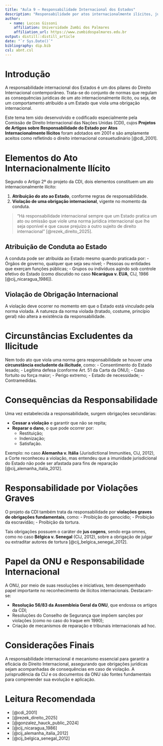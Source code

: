 ```yaml
---
title: "Aula 9 – Responsabilidade Internacional dos Estados"
description: "Responsabilidade por atos internacionalmente ilícitos, jurisprudência da CIJ e papel da ONU"
author:
  - name: Luccas Gissoni
    affiliation: Universidade Zumbi dos Palmares
    affiliation_url: https://www.zumbidospalmares.edu.br
output: distill::distill_article
date: "`r Sys.Date()`"
bibliography: dip.bib
csl: abnt.csl
---
```


# Introdução

A responsabilidade internacional dos Estados é um dos pilares do Direito Internacional contemporâneo. Trata-se do conjunto de normas que regulam as consequências jurídicas de um ato internacionalmente ilícito, ou seja, de um comportamento atribuído a um Estado que viola uma obrigação internacional.

Este tema tem sido desenvolvido e codificado especialmente pela Comissão de Direito Internacional das Nações Unidas (CDI), cujos **Projetos de Artigos sobre Responsabilidade do Estado por Atos Internacionalmente Ilícitos** foram adotados em 2001 e são amplamente aceitos como refletindo o direito internacional consuetudinário [@cdi_2001].

# Elementos do Ato Internacionalmente Ilícito

Segundo o Artigo 2º do projeto da CDI, dois elementos constituem um ato internacionalmente ilícito:

1. **Atribuição do ato ao Estado**, conforme regras de responsabilidade.
2. **Violação de uma obrigação internacional**, vigente no momento da conduta.

> "Há responsabilidade internacional sempre que um Estado pratica um ato ou omissão que viole uma norma jurídica internacional que lhe seja oponível e que cause prejuízo a outro sujeito de direito internacional" [@rezek_direito_2025].

## Atribuição de Conduta ao Estado

A conduta pode ser atribuída ao Estado mesmo quando praticada por:
 - Órgãos de governo, qualquer que seja seu nível;
 - Pessoas ou entidades que exerçam funções públicas;
 - Grupos ou indivíduos agindo sob controle efetivo do Estado (como discutido no caso **Nicarágua v. EUA**, CIJ, 1986 [@cij_nicaragua_1986]).

## Violação de Obrigação Internacional

A violação deve ocorrer no momento em que o Estado está vinculado pela norma violada. A natureza da norma violada (tratado, costume, princípio geral) não altera a existência da responsabilidade.

# Circunstâncias Excludentes da Ilicitude

Nem todo ato que viola uma norma gera responsabilidade se houver uma **circunstância excludente da ilicitude**, como:
- Consentimento do Estado lesado;
- Legítima defesa (conforme Art. 51 da Carta da ONU);
- Caso fortuito ou força maior;
- Perigo extremo;
- Estado de necessidade;
- Contramedidas.

# Consequências da Responsabilidade

Uma vez estabelecida a responsabilidade, surgem obrigações secundárias:

- **Cessar a violação** e garantir que não se repita;
- **Reparar o dano**, o que pode ocorrer por:
  - Restituição;
  - Indenização;
  - Satisfação.

Exemplo: no caso **Alemanha v. Itália** (Jurisdictional Immunities, CIJ, 2012), a Corte reconheceu a violação, mas entendeu que a imunidade jurisdicional do Estado não pode ser afastada para fins de reparação [@cij_alemanha_italia_2012].

# Responsabilidade por Violações Graves

O projeto da CDI também trata da responsabilidade por **violações graves de obrigações fundamentais**, como:
- Proibição do genocídio;
- Proibição da escravidão;
- Proibição da tortura.

Tais obrigações possuem o caráter de **jus cogens**, sendo erga omnes, como no caso **Bélgica v. Senegal** (CIJ, 2012), sobre a obrigação de julgar ou extraditar autores de tortura [@cij_belgica_senegal_2012].

# Papel da ONU e Responsabilidade Internacional

A ONU, por meio de suas resoluções e iniciativas, tem desempenhado papel importante no reconhecimento de ilícitos internacionais. Destacam-se:

- **Resolução 56/83 da Assembleia Geral da ONU**, que endossa os artigos da CDI;
- Resoluções do Conselho de Segurança que impõem sanções por violações (como no caso do Iraque em 1990);
- Criação de mecanismos de reparação e tribunais internacionais ad hoc.

# Considerações Finais

A responsabilidade internacional é mecanismo essencial para garantir a eficácia do Direito Internacional, assegurando que obrigações jurídicas sejam acompanhadas de consequências em caso de violação. A jurisprudência da CIJ e os documentos da ONU são fontes fundamentais para compreender sua evolução e aplicação.

# Leitura Recomendada

- [@cdi_2001]
- [@rezek_direito_2025]
- [@gonzalez_hauck_public_2024]
- [@cij_nicaragua_1986]
- [@cij_alemanha_italia_2012]
- [@cij_belgica_senegal_2012]
